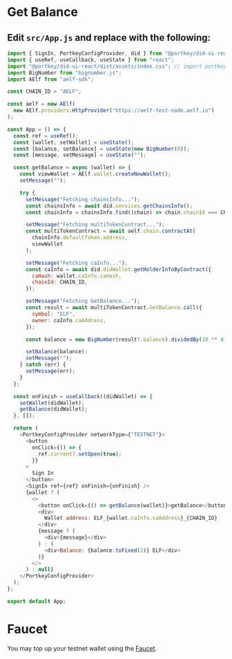 # Get Balance

## Edit `src/App.js` and replace with the following:

```js filename="src/App.js" copy showLineNumbers
import { SignIn, PortkeyConfigProvider, did } from "@portkey/did-ui-react";
import { useRef, useCallback, useState } from "react";
import "@portkey/did-ui-react/dist/assets/index.css"; // import portkey css
import BigNumber from "bignumber.js";
import AElf from "aelf-sdk";

const CHAIN_ID = "AELF";

const aelf = new AElf(
  new AElf.providers.HttpProvider("https://aelf-test-node.aelf.io")
);

const App = () => {
  const ref = useRef();
  const [wallet, setWallet] = useState();
  const [balance, setBalance] = useState(new BigNumber(0));
  const [message, setMessage] = useState("");

  const getBalance = async (wallet) => {
    const viewWallet = AElf.wallet.createNewWallet();
    setMessage("");

    try {
      setMessage("Fetching chainsInfo...");
      const chainsInfo = await did.services.getChainsInfo();
      const chainInfo = chainsInfo.find((chain) => chain.chainId === CHAIN_ID);

      setMessage("Fetching multiTokenContract...");
      const multiTokenContract = await aelf.chain.contractAt(
        chainInfo.defaultToken.address,
        viewWallet
      );

      setMessage("Fetching caInfo...");
      const caInfo = await did.didWallet.getHolderInfoByContract({
        caHash: wallet.caInfo.caHash,
        chainId: CHAIN_ID,
      });

      setMessage("Fetching GetBalance...");
      const result = await multiTokenContract.GetBalance.call({
        symbol: "ELF",
        owner: caInfo.caAddress,
      });

      const balance = new BigNumber(result?.balance).dividedBy(10 ** 8);

      setBalance(balance);
      setMessage("");
    } catch (err) {
      setMessage(err);
    }
  };

  const onFinish = useCallback((didWallet) => {
    setWallet(didWallet);
    getBalance(didWallet);
  }, []);

  return (
    <PortkeyConfigProvider networkType={"TESTNET"}>
      <button
        onClick={() => {
          ref.current?.setOpen(true);
        }}
      >
        Sign In
      </button>
      <SignIn ref={ref} onFinish={onFinish} />
      {wallet ? (
        <>
          <button onClick={() => getBalance(wallet)}>getBalance</button>
          <div>
            Wallet address: ELF_{wallet.caInfo.caAddress}_{CHAIN_ID}
          </div>
          {message ? (
            <div>{message}</div>
          ) : (
            <div>Balance: {balance.toFixed(2)} ELF</div>
          )}
        </>
      ) : null}
    </PortkeyConfigProvider>
  );
};

export default App;
```

# Faucet

You may top up your testnet wallet using the [Faucet](https://testnet-faucet.aelf.io).
